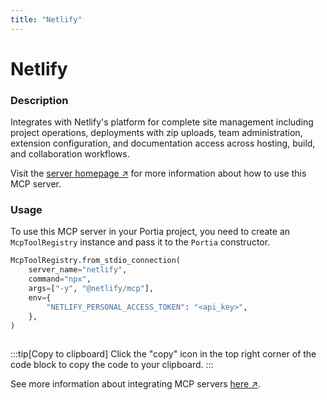 ```yaml
---
title: "Netlify"
---
```

<!-- WARNING: This file is auto-generated by generate_tool_docs.py. Do not edit manually. -->


# Netlify

### Description

Integrates with Netlify's platform for complete site management including project operations, deployments with zip uploads, team administration, extension configuration, and documentation access across hosting, build, and collaboration workflows.

Visit the [server homepage ↗](https://github.com/netlify/netlify-mcp) for more information about how to use this MCP server.

### Usage

To use this MCP server in your Portia project, you need to create an `McpToolRegistry` instance and pass it to the `Portia` constructor.

```python
McpToolRegistry.from_stdio_connection(
    server_name="netlify",
    command="npx",
    args=["-y", "@netlify/mcp"],
    env={
        "NETLIFY_PERSONAL_ACCESS_TOKEN": "<api_key>",
    },
)
                    
```

:::tip[Copy to clipboard]
Click the "copy" icon in the top right corner of the code block to copy the code to your clipboard.
:::

See more information about integrating MCP servers [here ↗](/mcp-servers).

